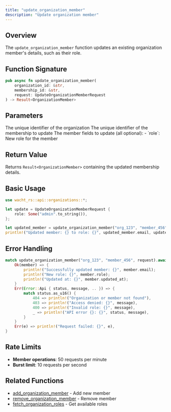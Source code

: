 ```yaml
---
title: "update_organization_member"
description: "Update organization member"
---
```


## Overview

The `update_organization_member` function updates an existing organization member's details, such as their role.

## Function Signature

```rust
pub async fn update_organization_member(
    organization_id: &str,
    membership_id: &str,
    request: UpdateOrganizationMemberRequest
) -> Result<OrganizationMember>
```

## Parameters

<ParamField path="organization_id" type="&str" required>
  The unique identifier of the organization
</ParamField>

<ParamField path="membership_id" type="&str" required>
  The unique identifier of the membership to update
</ParamField>

<ParamField path="request" type="UpdateOrganizationMemberRequest" required>
  The member fields to update (all optional):
  - `role`: New role for the member
</ParamField>

## Return Value

Returns `Result<OrganizationMember>` containing the updated membership details.

## Basic Usage

```rust
use wacht_rs::api::organizations::*;

let update = UpdateOrganizationMemberRequest {
    role: Some("admin".to_string()),
};

let updated_member = update_organization_member("org_123", "member_456", update).await?;
println!("Updated member: {} to role: {}", updated_member.email, updated_member.role);
```

## Error Handling

```rust
match update_organization_member("org_123", "member_456", request).await {
    Ok(member) => {
        println!("Successfully updated member: {}", member.email);
        println!("New role: {}", member.role);
        println!("Updated at: {}", member.updated_at);
    }
    Err(Error::Api { status, message, .. }) => {
        match status.as_u16() {
            404 => println!("Organization or member not found"),
            403 => println!("Access denied: {}", message),
            400 => println!("Invalid role: {}", message),
            _ => println!("API error {}: {}", status, message),
        }
    }
    Err(e) => println!("Request failed: {}", e),
}
```

## Rate Limits

- **Member operations**: 50 requests per minute
- **Burst limit**: 10 requests per second

## Related Functions

- [add_organization_member](add-organization-member) - Add new member
- [remove_organization_member](remove-organization-member) - Remove member
- [fetch_organization_roles](fetch-organization-roles) - Get available roles